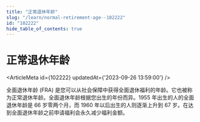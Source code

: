 ```yaml
---
title: "正常退休年龄"
slug: "/learn/normal-retirement-age--102222"
id: "102222"
hide_table_of_contents: true
---
```



# 正常退休年龄

<ArticleMeta id={102222} updatedAt={'2023-09-26 13:59:00'} />
<div className='border-solid border-b border-t-0 my-4 border-[var(--ifm-color-gray-300)]' />

全面退休年龄 (FRA) 是您可以从社会保障中获得全面退休福利的年龄。它也被称为正常退休年龄。全面退休年龄根据您出生的年份而异。1955 年出生的人的全面退休年龄是 66 岁零两个月，而 1960 年以后出生的人则逐渐上升到 67 岁。在达到全面退休年龄之前申请福利会永久减少福利金额。
